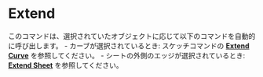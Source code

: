 
# Extend

<Reference shortcut="" command="Extend" button="" />

このコマンドは、選択されていたオブジェクトに応じて以下のコマンドを自動的に呼び出します。
    - カーブが選択されているとき: スケッチコマンドの [**Extend Curve**](../sketch/extend) を参照してください。
    - シートの外側のエッジが選択されているとき: [**Extend Sheet**](./extend-sheet) を参照してください。